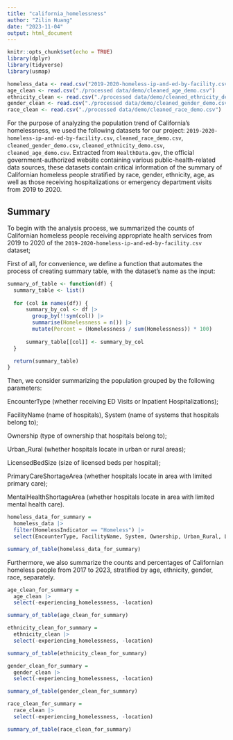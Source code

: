 ---
title: "california_homelessness"
author: "Zilin Huang"
date: "2023-11-04"
output: html_document
---

```{r setup, include=FALSE}
knitr::opts_chunk$set(echo = TRUE)
library(dplyr)
library(tidyverse)
library(usmap)

homeless_data <- read.csv("2019-2020-homeless-ip-and-ed-by-facility.csv")
age_clean <- read.csv("./processed data/demo/cleaned_age_demo.csv")
ethnicity_clean <- read.csv("./processed data/demo/cleaned_ethnicity_demo.csv")
gender_clean <- read.csv("./processed data/demo/cleaned_gender_demo.csv")
race_clean <- read.csv("./processed data/demo/cleaned_race_demo.csv")
```

For the purpose of analyzing the population trend of California's homelessness, we used the following datasets for our project: `2019-2020-homeless-ip-and-ed-by-facility.csv`, `cleaned_race_demo.csv`, `cleaned_gender_demo.csv`, `cleaned_ethnicity_demo.csv`, `cleaned_age_demo.csv`. Extracted from `HealthData.gov`, the official government-authorized website containing various public-health-related data sources, these datasets contain critical information of the summary of Californian homeless people stratified by race, gender, ethnicity, age, as well as those receiving hospitalizations or emergency department visits from 2019 to 2020.

## Summary

To begin with the analysis process, we summarized the counts of Californian homeless people receiving appropriate health services from 2019 to 2020 of the `2019-2020-homeless-ip-and-ed-by-facility.csv` dataset;

First of all, for convenience, we define a function that automates the process of creating summary table, with the dataset's name as the input:

```{r}
summary_of_table <- function(df) {
  summary_table <- list()
  
  for (col in names(df)) {
      summary_by_col <- df |>
        group_by(!!sym(col)) |>
        summarise(Homelessness = n()) |>
        mutate(Percent = (Homelessness / sum(Homelessness)) * 100)
      
      summary_table[[col]] <- summary_by_col
  }

  return(summary_table)
}
```

Then, we consider summarizing the population grouped by the following parameters: 

EncounterType (whether receiving ED Visits or Inpatient Hospitalizations);

FacilityName (name of hospitals), System (name of systems that hospitals belong to);

Ownership (type of ownership that hospitals belong to);

Urban_Rural (whether hospitals locate in urban or rural areas);

LicensedBedSize (size of licensed beds per hospital);

PrimaryCareShortageArea (whether hospitals locate in area with limited primary care);

MentalHealthShortageArea (whether hospitals locate in area with limited mental health care).

```{r}
homeless_data_for_summary =
  homeless_data |>
  filter(HomelessIndicator == "Homeless") |>
  select(EncounterType, FacilityName, System, Ownership, Urban_Rural, LicensedBedSize, PrimaryCareShortageArea, MentalHealthShortageArea)

summary_of_table(homeless_data_for_summary)
```

Furthermore, we also summarize the counts and percentages of Californian homeless people from 2017 to 2023, stratified by age, ethnicity, gender, race, separately.

```{r}
age_clean_for_summary = 
  age_clean |>
  select(-experiencing_homelessness, -location)

summary_of_table(age_clean_for_summary)
```

```{r}
ethnicity_clean_for_summary = 
  ethnicity_clean |>
  select(-experiencing_homelessness, -location)

summary_of_table(ethnicity_clean_for_summary)
```

```{r}
gender_clean_for_summary = 
  gender_clean |>
  select(-experiencing_homelessness, -location)

summary_of_table(gender_clean_for_summary)
```

```{r}
race_clean_for_summary = 
  race_clean |>
  select(-experiencing_homelessness, -location)

summary_of_table(race_clean_for_summary)
```
